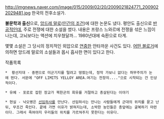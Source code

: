 http://imgnews.naver.com/image/015/2009/02/20/2009021824771_2009022029481.jpg
한국의 전후소설가.

'''불문학과 출신'''으로, [[앙드레 말로]]([[인간의 조건]])에 대한 논문도 냈다. 평안도 출신으로 [[반공]]적인데, 주로 전쟁에 대한 소설을 썼다. 내용은 프랑스 느와르에 전쟁을 섞은 느낌이 나는데, 고뇌보다는 액션에 치우쳤달까...  1980년대에 숙환으로 타계.

몇몇 소설은 그 당시의 정치적인 외압으로 [[연중]]한 안타까운 사건도 있다.
[http://kastlerock.egloos.com/4431286 어떤 블로거]에 의하면 앙드레 말로의 소설들과 몹시 흡사한 면이 있다고 한다.

작품목록

 *  황선지대 - 중편으로 미군기지를 털려고 땅팠는데, 정작 가보니 없다는 허무주의가 눈에 띈다. 서문에 "OFF LIMITS YELLOY AREA.여기는 전장의...."으로 시작되는 건 인상적이다.

 * 유예 - 포로로 잡힌 장교가 북한군의 회유를 거절하고 총살된다는 이야기

 * 현실 - 낙오병은 [[선임하사]]를 만난다. 선임하사는 만나는 사람들에게 군대의 위치를 묻고 난뒤, 무조건 죽인다. 끝에 가면 이유가 밝혀지는데, 소박한 농민들은 총앞에는 굴복하기 마련이다. 그래서 죽여야지 우리들의 위치를 가르쳐주지 못한다는 이유다.


